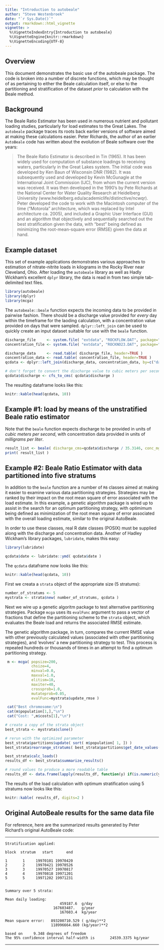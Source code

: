 ```yaml
---
title: "Introduction to autobeale"
author: "Steve Westenbroek"
date: "`r Sys.Date()`"
output: rmarkdown::html_vignette
vignette: >
  %\VignetteIndexEntry{Introduction to autobeale}
  %\VignetteEngine{knitr::rmarkdown}
  %\VignetteEncoding{UTF-8}
---
```


## Overview

This document demonstrates the basic use of the autobeale package. The code is broken into a number of discrete functions, which may be thought of as pertaining to either the Beale calculation itself, or else to the partitioning and stratification of the dataset *prior* to calculation with the Beale method.

## Background

The Beale Ratio Estimator has been used in numerous nutrient and pollutant loading studies, particularly for load estimates to the Great Lakes. The `autobeale` package traces its roots back earlier versions of software aimed at making these calculations easier. Peter Richards, the author of an earlier `AutoBeale` code has written about the 
evolution of Beale software over the years:

> The Beale Ratio Estimator is described in Tin (1965). It has been widely used for computation of
 substance loadings to receiving waters, particularly in the Great Lakes system. The initial code was
 developed by Ken Baun of Wisconsin DNR (1982). It was subsequently used and developed by Kevin McGunagle
 at the International Joint Commission (IJC), from whom the current version was received. It was then
 developed in the 1990’s by Pete Richards at the National Center for Water Quality Research
 at Heidelberg University (www.heidelberg.edu/academiclife/distinctive/ncwqr). Peter developed the code
 to work with the Macintosh computer of the time (“Motorola" architecture, which was replaced by
 Intel architecture ca. 2005), and included a Graphic User Interface (GUI) and an algorithm that 
 objectively and sequentially searched out the best stratification given the data, with “best” being defined as
 minimizing the root-mean-square error (RMSE) given the data at hand.

## Example dataset

This set of example applications demonstrates various approaches to estimation of nitrate-nitrite loads in kilograms in the Rocky River near Cleveland, Ohio. After loading the `autobeale` library as well as Hadly Wickham's excellent `dplyr` library, the data is read in from two simple tab-delimited text files. 


```r

library(autobeale)
library(dplyr)
library(mcga)


```

The `autobeale::beale` function expects the incoming data to be provided in pairwise fashion. There should be a discharge value provided for *every* day within the timeframe for the laoding calculation, with a concentration value provided on days that were sampled. `dplyr::left_join` can be used to quickly create an input dataset suitable for use with the `beale` function.

```r

discharge_file     <- system.file( "extdata", "ROCKFLOW.DAT", package="autobeale")
concentration_file <- system.file( "extdata", "ROCKNO23.DAT", package="autobeale")

discharge_data     <- read.table( discharge_file, header=TRUE )
concentration_data <- read.table( concentration_file, header=TRUE )
qcdata <- dplyr::left_join(discharge_data, concentration_data, by=c("date" = "date") )

# don't forget to convert the discharge value to cubic meters per second!
qcdata$discharge <- cfs_to_cms( qcdata$discharge )

```

The resulting dataframe looks like this:

```r
knitr::kable(head(qcdata, 10))
```

## Example #1: load by means of the unstratified Beale ratio estimator

Note that the `beale` function expects discharge to be provided in units of *cubic meters per second*, with concentration data provided in units of *milligrams per liter*.

```r
result_list <- beale( discharge_cms=qcdata$discharge / 35.3146, conc_mg_L=qcdata$concentration )
print( result_list )
```

## Example #2: Beale Ratio Estimator with data partitioned into five stratums

In addition to the `beale` function are a number of `R6` classes aimed at making it easier to examine various data partitioning strategies. Strategies may be ranked by their impact on the root mean square of error associated with the load estimate. In this example, a genetic algorithm package is wired up to assist in the search for an optimum partitioning strategy, with optimimum being defined as minimization of the root mean square of error associated with the overall loading estimate, similar to the original AutoBeale.

In order to use these classes, real R date classes (POSIX) must be supplied along with the discharge and concentration data. Another of Hadley Wickham's library packages, `lubridate`, makes this easy:

```r

library(lubridate)

qcdata$date <- lubridate::ymd( qcdata$date )

```

The `qcdata` dataframe now looks like this:

```r
knitr::kable(head(qcdata, 10))
```

First we creata a `strata` object of the appropriate size (5 stratums):

```r
number_of_stratums <- 5
mystrata <- strata$new( number_of_stratums, qcdata )
```

Next we wire up a genetic algoritm package to test alternative partitioning strategies. Package `mcga` uses its `evalFunc` argument to pass a vector of fractions that define the partitioning scheme to the `strata` object, which evaluates the Beale load and returns the associated RMSE estimate.

The genetic algorithm package, in turn, compares the current RMSE value with other previously calculated values (associated with other partitioning strategies), and 'evolves' a new partitioning strategy to test. This process is repeated hundreds or thousands of times in an attempt to find a optimum partitioning strategy.

```r

 m <- mcga( popsize=200,
            chsize=4,
            minval=0.0,
            maxval=1.0,
            elitism=10,
            maxiter=40,
            crossprob=1.0,
            mutateprob=0.05,
            evalFunc=mystrata$update_rmse )

 cat("Best chromosome:\n")
 cat(m$population[1,],"\n")
 cat("Cost: ",m$costs[1],"\n")

# create a copy of the strata object
best_strata <- mystrata$clone()

# rerun with the optimized parameter
best_strata$partitions$update( sort( m$population[ 1, ]) )
best_strata$rearrange_stratums( best_strata$partitions$get_date_values() )

best_strata$calc_loads()
results_df <- best_strata$summarize_results()

# round values to produce a more readable table
results_df <- data.frame(lapply(results_df, function(y) if(is.numeric(y)) round(y, 2) else y)) 
```

The results of the load calculation with optimum stratification using 5 stratums now looks like this:

```r
knitr::kable( results_df, digits=2 )
```

## Original AutoBeale results for the same data file

For reference, here are the summarized results generated by Peter Richard's original AutoBeale code:

----------------------------------------------------------------------------

    Stratification applied:

    block  stratum   start      end   

    1       1     19970101 19970420
    2       2     19970421 19970526
    3       3     19970527 19970817
    4       4     19970818 19971201
    5       5     19971202 19971231


    Summary over 5 strata:
    
    Mean daily loading:      
                             459187.6  g/day
                          167603487.   g/year
                             167603.4  kg/year

    Mean square error:   893200710.529 ( g/day)**2
                         118996664.660 (kg/year)**2

    based on     9.348 degrees of freedom
    The 95% confidence interval half-width is       24539.3375 kg/year

-------------------------------------------------------------------------------------
